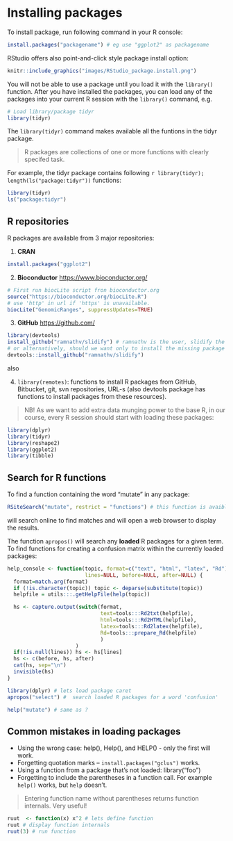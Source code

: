 # Installing packages

To install package, run following command in your R console:
```r
install.packages("packagename") # eg use "ggplot2" as packagename
```
RStudio offers also point-and-click style package install option:

```r
knitr::include_graphics("images/RStudio_package.install.png")
```

You will not be able to use a package until you load it with the `library()` function. 
After you have installed the packages, you can load any of the packages into your current R session with the `library()` command, e.g. 

```r
# Load library/package tidyr
library(tidyr)
```

The `library(tidyr)` command makes available all the funtions in the tidyr package.

> R packages are collections of one or more functions with clearly specifed task. 

For example, the tidyr package contains following `r library(tidyr); length(ls("package:tidyr"))` functions:

```r
library(tidyr)
ls("package:tidyr")
```


## R repositories
R packages are available from 3 major repositories:

1. __CRAN__ 

```r
install.packages("ggplot2")
```

2. __Bioconductor__ [https://www.bioconductor.org/](https://www.bioconductor.org/)

```r
# First run biocLite script fron bioconductor.org
source("https://bioconductor.org/biocLite.R")  
# use 'http' in url if 'https' is unavailable. 
biocLite("GenomicRanges", suppressUpdates=TRUE)
```

3. __GitHub__ [https://github.com/](https://github.com/)

```r
library(devtools)
install_github("ramnathv/slidify") # ramnathv is the user, slidify the package.
# or alternatively, should we want only to install the missing package while avoiding any side effects that might result from loading the entire package, we use: 
devtools::install_github("ramnathv/slidify")
```

also 

4. `library(remotes)`: functions to install R packages from GitHub, Bitbucket, git, svn repositories, URL-s (also devtools package has functions to install packages from these resources).

> NB! As we want to add extra data munging power to the base R, in our course, every R session should start with loading these packages:

```r
library(dplyr)
library(tidyr)
library(reshape2)
library(ggplot2)
library(tibble)
```


## Search for R functions

To find a function containing the word "mutate" in any package:

```r
RSiteSearch("mutate", restrict = "functions") # this function is avaible from base R
```

will search online to find matches and will open a web browser to display the results. 


The function `apropos()` will search any **loaded** R packages for a given term. 
To find functions for creating a confusion matrix within the currently loaded packages:

```r
help_console <- function(topic, format=c("text", "html", "latex", "Rd"),
                         lines=NULL, before=NULL, after=NULL) {  
  format=match.arg(format)
  if (!is.character(topic)) topic <- deparse(substitute(topic))
  helpfile = utils:::.getHelpFile(help(topic))

  hs <- capture.output(switch(format, 
                              text=tools:::Rd2txt(helpfile),
                              html=tools:::Rd2HTML(helpfile),
                              latex=tools:::Rd2latex(helpfile),
                              Rd=tools:::prepare_Rd(helpfile)
                              )
                      )
  if(!is.null(lines)) hs <- hs[lines]
  hs <- c(before, hs, after)
  cat(hs, sep="\n")
  invisible(hs)
}
```


```r
library(dplyr) # lets load package caret
apropos("select") #  search loaded R packages for a word 'confusion'
```


```r
help("mutate") # same as ?
```


## Common mistakes in loading packages

+ Using the wrong case: help(), Help(), and HELP() - only the first will work.
+ Forgetting quotation marks -- `install.packages("gclus")` works.
+ Using a function from a package that's not loaded: library("foo")
+ Forgetting to include the parentheses in a function call. For example `help()` works, but `help` doesn't. 

> Entering function name without parentheses returns function internals. Very useful!

```r
ruut  <- function(x) x^2 # lets define function
ruut # display function internals
ruut(3) # run function
```

<!-- Even if there are no **function arguments**, you still need the `()` appended to function name to execute function. -->

<!-- ```{r} -->
<!-- twoplustwo <- function() 2+2 # here we define our function -->
<!-- twoplustwo # lets see whats in it -->
<!-- twoplustwo() # run function -->
<!-- ``` -->

